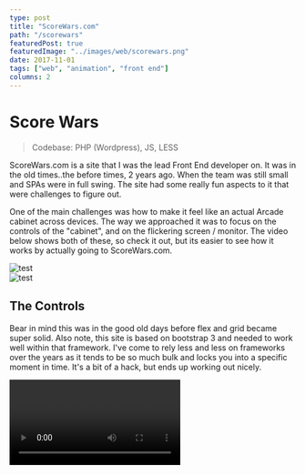 ```yaml
---
type: post
title: "ScoreWars.com"
path: "/scorewars"
featuredPost: true
featuredImage: "../images/web/scorewars.png"
date: 2017-11-01
tags: ["web", "animation", "front end"]
columns: 2
---
```



# Score Wars

> Codebase: PHP (Wordpress), JS, LESS

ScoreWars.com is a site that I was the lead Front End developer on. It was in the old times..the before times, 2 years ago. When the team was still small and SPAs were in full swing. The site had some really fun aspects to it that were challenges to figure out.

One of the main challenges was how to make it feel like an actual Arcade cabinet across devices. The way we approached it was to focus on the controls of the "cabinet", and on the flickering screen / monitor. The video below shows both of these, so check it out, but its easier to see how it works by actually going to ScoreWars.com.

<div>
  <img src="../images/web/scorewars.png" alt="test" />
  <br />
  <img src="../images/web/scorewars-mobile.png" alt="test" />
  <br />
</div>

## The Controls

Bear in mind this was in the good old days before flex and grid became super solid. Also note, this site is based on bootstrap 3 and needed to work well within that framework. I've come to rely less and less on frameworks over the years as it tends to be so much bulk and locks you into a specific moment in time. It's a bit of a hack, but ends up working out nicely.

<Video type="youtube" url="FfaNMZXviR0" />

```less
// Tablets and above handle the controls in one way
@media only screen and (max-width: @screen-sm-max) {
  .footer-container {
    height: 128px;

    .site-footer {
      .game-button-left {
        height: 128px;
      }
      .meow-callout {
        align-items: left;
        text-align: left;
        height: 92px;
        .meow-logo-shadow {
          width: 80%;
        }
      }
      .game-button-right {
        height: 150px;
      }
    }
  }
}
```

```less
// Phones then make adjustments
@media only screen and (max-width: @screen-xs-max) {
  .footer-container {
    height: 63px;
    border-top: 17px solid #015dfd;
    box-shadow: 0px 0px 0px 20px #000;

    .site-footer {
      .game-button-left {
        height: 100px;
      }
      .meow-callout {
        height: 65px;
        top: -17px;
        h5 {
          margin: 0;
        }
        .meow-logo-shadow {
          margin-top: 3px;
          width: 60%;
        }
      }
      .game-button-right {
        height: 104px;
      }
    }
  }
}
```

```less
// Tiny Devices (older phones) need a little extra,
// by removing the meow wolf logo.
@media only screen and (max-width: 480px) {
  .meow-callout {
    display: none !important;
  }
}
```

```less
// And we also need to take care of landscape orientated devices
@media only screen and (max-width: @screen-xs-max) and (orientation: landscape) {
  .footer-container {
    height: 49px;
    border-top: 27px solid #015dfd;
    box-shadow: 0px 0px 0px 14px #000;
    .site-footer {
      .game-button-left {
        display: block !important;
        height: 49px;
      }
      .game-button-right {
        height: 81px;
      }
    }
  }
}
```

<br /><br />

## The flickering Screen

The flickering screen itself is entirely css based, using a single class + the `:before` and `:after` pseudo-selectors.

Here's the general setup:

```less
// The screen shine and the corner shadows
.screen {
  background: linear-gradient(
    145deg,
    rgba(173, 233, 6, 0.13) 0%,
    rgba(173, 233, 6, 0.05) 50%,
    rgba(173, 233, 6, 0.1) 50.5%,
    rgba(173, 233, 6, 0.214) 100%
  );
  box-shadow: inset 0px 0px 18.5vw 0vw rgba(0, 0, 0, 0.572), inset 0px 0px 4.5vw
      0vw rgba(0, 0, 0, 0.7), 0px 0px 0px 13vw #000000;
  border-radius: 2.5vw;
  pointer-events: none;
  position: fixed;
  top: 80px;
  margin: 0 2.5%;
  width: 95%;
  z-index: 0;
}

// The screen grid
.screen::before {
  _content_: " ";
  display: block;
  position: absolute;
  top: 0;
  left: 0;
  bottom: 0;
  right: 0;
  background: linear-gradient(
      rgba(18, 16, 16, 0) 50%,
      rgba(71, 71, 71, 0.25) 50%
    ), linear-gradient(90deg, rgba(255, 0, 0, 0.06), rgba(0, 255, 0, 0.02), rgba(0, 0, 255, 0.06));
  z-index: 2;
  background-size: 100% 2px, 3px 100%;
  pointer-events: none;
  border-radius: 1.9vw;
  box-shadow: 0px 0px 11vw rgba(173, 233, 6, 0.18);
}

// The animation
.screen::after {
  _content_: " ";
  display: block;
  position: absolute;
  top: 0;
  left: 0;
  bottom: 0;
  right: 0;
  background: rgba(87, 90, 86, 0.2);
  opacity: 0;
  z-index: 2;
  pointer-events: none;
  animation: flicker 6s infinite;
  border-radius: 1.9vw;
}

// Custom CRT flicker from http://aleclownes.com/2017/02/01/crt-display.html
@keyframes flicker {
  0% {
    opacity: 0.27861;
  }
  5% {
    opacity: 0.34769;
  }
  10% {
    opacity: 0.23604;
  }
  15% {
    opacity: 0.40626;
  }
  20% {
    opacity: 0.18128;
  }
  25% {
    opacity: 0.53891;
  }
  30% {
    opacity: 0.45583;
  }
  35% {
    opacity: 0.47807;
  }
  40% {
    opacity: 0.26559;
  }
  45% {
    opacity: 0.54693;
  }
  50% {
    opacity: 0.46019;
  }
  55% {
    opacity: 0.08594;
  }
  60% {
    opacity: 0.20313;
  }
  65% {
    opacity: 0.41988;
  }
  70% {
    opacity: 0.53455;
  }
  75% {
    opacity: 0.37288;
  }
  80% {
    opacity: 0.51428;
  }
  85% {
    opacity: 0.40419;
  }
  90% {
    opacity: 0.1003;
  }
  95% {
    opacity: 0.36108;
  }
  100% {
    opacity: 0.24387;
  }
}
```

